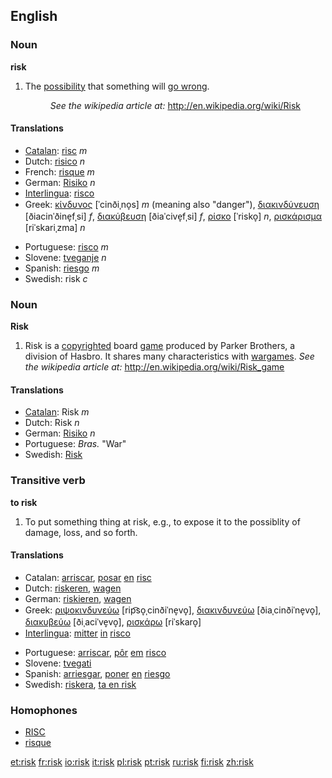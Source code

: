 ==English==
===Noun===
'''risk'''

#The [[possibility]] that something will [[go wrong]]. 
#:''See the wikipedia article at:'' http://en.wikipedia.org/wiki/Risk

====Translations====
{{top}}
*[[Catalan]]: [[risc]] ''m''
*Dutch: [[risico]] ''n''
*French: [[risque]] ''m''
*German: [[Risiko]] ''n''
*[[Interlingua]]: [[risco]]
*Greek: [[κίνδυνος]] [ˈcinðiˌno̞s] ''m'' (meaning also "danger"), [[διακινδύνευση]] [ðiacinˈðine̞fˌsi] ''f'', [[διακύβευση]] [ðiaˈcive̞fˌsi] ''f'', [[ρίσκο]] [ˈrisko̞] ''n'', [[ρισκάρισμα]] [riˈskariˌzma] ''n''
{{mid}}
*Portuguese: [[risco]] ''m''
*Slovene: [[tveganje]] ''n''
*Spanish: [[riesgo]] ''m''
*Swedish: risk ''c''
{{bottom}}

===Noun===
'''Risk'''

#Risk is a [[copyright]]ed board [[game]] produced by Parker Brothers, a division of Hasbro. It shares many characteristics with [[wargame]]s. ''See the wikipedia article at:'' http://en.wikipedia.org/wiki/Risk_game

====Translations====
*[[Catalan]]: Risk ''m''
*Dutch: Risk ''n''
*German: [[Risiko]] ''n''
*Portuguese: ''Bras.'' "War"
*Swedish: [[Risk]]

===Transitive verb===
'''to risk'''

#To put something thing at risk, e.g., to expose it to the possiblity of damage, loss, and so forth.

====Translations====
{{top}}
*Catalan: [[arriscar]], [[posar]] [[en]] [[risc]]
*Dutch: [[riskeren]], [[wagen]]
*German: [[riskieren]], [[wagen]]
*Greek: [[ριψοκινδυνεύω]] [rip͡so̞ˌcinðiˈne̞vo̞], [[διακινδυνεύω]] [ðiaˌcinðiˈne̞vo̞], [[διακυβεύω]] [ðiˌaciˈve̞vo̞], [[ρισκάρω]] [riˈskaro̞]
*[[Interlingua]]: [[mitter]] [[in]] [[risco]]
{{mid}}
*Portuguese: [[arriscar]], [[pôr]] [[em]] [[risco]]
*Slovene: [[tvegati]]
*Spanish: [[arriesgar]], [[poner]] [[en]] [[riesgo]]
*Swedish: [[riskera]], [[ta en risk]]
{{bottom}}

===Homophones===
* [[RISC]]
* [[risque]]

[[et:risk]]
[[fr:risk]]
[[io:risk]]
[[it:risk]]
[[pl:risk]]
[[pt:risk]]
[[ru:risk]]
[[fi:risk]]
[[zh:risk]]